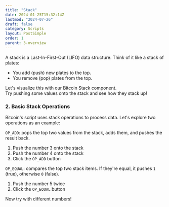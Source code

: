 ```yaml
---
title: "Stack"
date: 2024-01-25T15:32:14Z
lastmod: "2024-07-26"
draft: false
category: Scripts
layout: PostSimple
order: 1
parent: 3-overview
---
```


A stack is a Last-In-First-Out (LIFO) data structure. Think of it like a stack of plates:

-   You add (push) new plates to the top.
-   You remove (pop) plates from the top.

Let's visualize this with our Bitcoin Stack component.  
Try pushing some values onto the stack and see how they stack up!

<StackSimulator showOperations={false} />

### 2. Basic Stack Operations

Bitcoin's script uses stack operations to process data. Let's explore two operations as an example:

`OP_ADD`: pops the top two values from the stack, adds them, and pushes the result back.

1. Push the number 3 onto the stack
2. Push the number 4 onto the stack
3. Click the `OP_ADD` button

<StackSimulator showOperations={true} />

`OP_EQUAL`: compares the top two stack items. If they're equal, it pushes `1` (true), otherwise `0` (false).

1. Push the number 5 twice
2. Click the `OP_EQUAL` button

<StackSimulator showOperations={true} />

Now try with different numbers!
